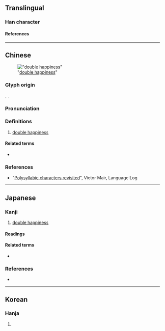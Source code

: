 {{also|𡅕|🉤}}
{{character info}}
==Translingual==
{{Commonscat|Shuang xi}}

===Han character===
{{Han char|rn=30|rad=口|as=21|sn=24|four=44661|canj=GRGRR|ids=⿰喜喜 <small>(GHTJ)</small>, ⿰𠶮𠶮 <small>(K)</small>}}

====References====
{{Han ref|kx=0216.051|dj=0438.240|hdz=10707.061|uh=56CD}}

----

==Chinese==
{{zh-forms|alt=𡅕,𡄝}}
{{zh-wp|zh|en:Double Happiness (calligraphy)}}
[[File:Chinese Restaurant Wedding Reception.jpg|thumb|"[[double happiness]]"]]

===Glyph origin===
{{Han etym}}
{{Han compound|喜|喜|t2=happiness|ls=ic}}. {{zh-etym-double|喜|}}.

===Pronunciation===
{{zh-pron
|m=xǐ,shuāngxǐ
|c=hei2,soeng1 hei2
|md=hī/sĕ̤ng-hī
|mda=Cdo that hi.ogg
|cat=symbols
}}

===Definitions===
{{zh-hanzi}}

# [[double happiness]]

====Related terms====
* {{zh-l|雙喜}}

===References===
* "[http://languagelog.ldc.upenn.edu/nll/?p=19548 Polysyllabic characters revisited]", Victor Mair, Language Log

----

==Japanese==
{{wikipedia|lang=ja|双喜紋}}

===Kanji===
{{ja-kanji|rs=口18}}

# [[double happiness]]

====Readings====
{{ja-readings
|on=き
|kun=そうき-
}}

====Related terms====
* {{ja-r|双喜紋|そうきもん}}

===References===
* {{R:Koseki Moji|053270}}

----

==Korean==

===Hanja===
{{ko-hanja|hangeul=희|rv=hui|mr=hŭi}}

# {{rfdef|ko|sort=口18}}